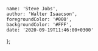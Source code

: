     name: 'Steve Jobs',
    author: 'Walter Isaacson',
    foregroundColor: '#000',
    backgroundColor: '#FFF',
    date: '2020-09-19T11:46:00+0300'
};

